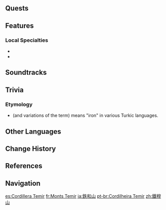 {{Location Infobox
|image        = Temir Mountains.png
|type         = Subarea
|region       = Sumeru
|subregion    = Girdle of the Sands
|area         = Gavireh Lajavard
}}
{{Location Intro|description=<p>{{If Self|Temir Mountains|They|The Temir Mountains}} serve as the primary passageway between the [[Desert of Hadramaveth]] and the rest of the Girdle of the Sands.</p>}}

==Quests==
{{Quests by Category List|heo=1}}

==Features==
===Local Specialties===
* {{Item|Mourning Flower}}
* {{Item|Trishiraite}}

==Soundtracks==
{{Soundtracks by Category Table|type=location}}

==Trivia==
===Etymology===
* {{wt|Reconstruction:Proto-Turkic/tem%C3%BCr|''Temir''}} (and variations of the term) means "iron" in various Turkic languages.
<!--
==Gallery==
<gallery>

</gallery>

==Video Guides==
{{EVT
|video   = 
|caption = 
}}
-->
==Other Languages==
{{Other Languages
|en      = Temir Mountains
|zhs     = 铁穆山
|zhs_rm  = Tiěmù-shān
|zht     = 鐵穆山
|zht_rm  = Tiěmù-shān
|zh_tl   = 
|ja      = {{Rubi|鉄|てつ|和|な|山|ざん}}
|ja_rm   = Tetsuna-zan<ref>[[Map]], Label: Temir Mountains (Japanese)</ref>
|ja_tl   = 
|ko      = 테미르<->산
|ko_tl   = Temir Mountain
|es      = Cordillera Temir
|es_tl   = Temir Mountain Range
|fr      = Monts Temir
|fr_tl   = Temir Mountains
|ru      = Горы Темир
|ru_tl   = Temir Mountains
|th      = Mt. Temir
|vi      = Núi Temir
|vi_tl   = 
|de      = Temir-Gebirge
|de_tl   = Temir Mountains
|id      = Temir Mountains
|pt      = Cordilheira Temir
|pt_tl   = 
|tr      = Temir Dağları
|tr_tl   = Temir Mountains
|it      = Monti Temir
|it_tl   = 
}}

==Change History==
{{Change History|3.6}}

==References==
{{Reflist}}

==Navigation==
{{Area Navbox|Sumeru}}

[[es:Cordillera Temir]]
[[fr:Monts Temir]]
[[ja:鉄和山]]
[[pt-br:Cordilheira Temir]]
[[zh:鐵穆山]]